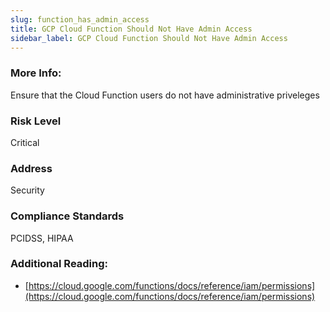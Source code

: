 ```yaml
---
slug: function_has_admin_access
title: GCP Cloud Function Should Not Have Admin Access
sidebar_label: GCP Cloud Function Should Not Have Admin Access
---
```


### More Info:

Ensure that the Cloud Function users do not have administrative priveleges

### Risk Level

Critical

### Address

Security

### Compliance Standards

PCIDSS, HIPAA

### Additional Reading:

- [https://cloud.google.com/functions/docs/reference/iam/permissions](https://cloud.google.com/functions/docs/reference/iam/permissions) 


